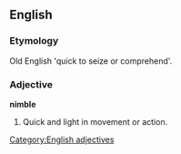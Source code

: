 ==English==

===Etymology===
Old English 'quick to seize or comprehend'.

===Adjective===
'''nimble'''
# Quick and light in movement or action.

[[Category:English adjectives]]